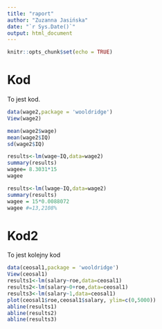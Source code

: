 ```yaml
---
title: "raport"
author: "Zuzanna Jasińska"
date: "`r Sys.Date()`"
output: html_document
---
```


```r
knitr::opts_chunk$set(echo = TRUE)
```

# Kod

To jest kod.

```r
data(wage2,package = 'wooldridge')
View(wage2)

mean(wage2$wage)
mean(wage2$IQ)
sd(wage2$IQ)

results<-lm(wage~IQ,data=wage2)
summary(results)
wagee= 8.3031*15
wagee

results<-lm(lwage~IQ,data=wage2)
summary(results)
wagee = 15*0.0088072
wagee #=13,2108%
```

# Kod2

To jest kolejny kod

```r
data(ceosal1,package = 'wooldridge')
View(ceosal1)
results1<-lm(salary~roe,data=ceosal1)
results2<-lm(salary~0+roe,data=ceosal1)
results3<-lm(salary~1,data=ceosal1)
plot(ceosal1$roe,ceosal1$salary, ylim=c(0,5000))
abline(results1)
abline(results2)
abline(results3)
```